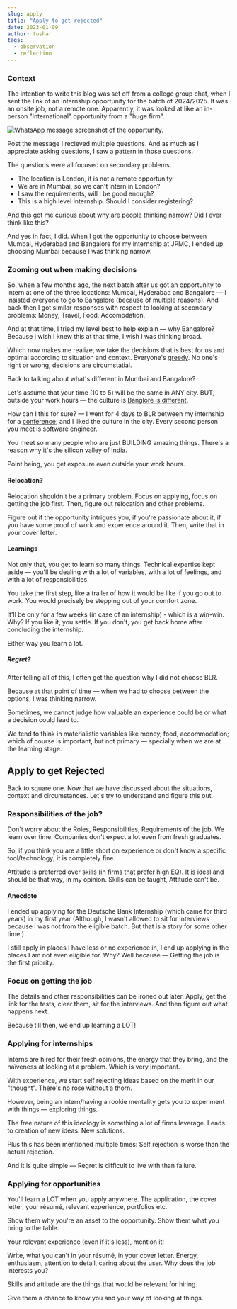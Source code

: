 ---
slug: apply
title: "Apply to get rejected"
date: 2023-01-09
author: tushar
tags:
  - observation
  - reflection
---

### Context 

The intention to write this blog was set off from a college group chat, when I sent the link of an internship opportunity for the batch of 2024/2025. It was an onsite job, not a remote one. Apparently, it was looked at like an in-person "international" opportunity from a "huge firm".

![WhatsApp message screenshot of the opportunity.](/images/apply-whatsapp-message.jpg)

Post the message I recieved multiple questions. And as much as I appreciate asking questions, I saw a pattern in those questions.

The questions were all focused on secondary problems.

- The location is London, it is not a remote opportunity.  
- We are in Mumbai, so we can't intern in London?
- I saw the requirements, will I be good enough?
- This is a high level internship. Should I consider registering?

And this got me curious about why are people thinking narrow? Did I ever think like this? 

And yes in fact, I did. When I got the opportunity to choose between Mumbai, Hyderabad and Bangalore for my internship at JPMC, I ended up choosing Mumbai because I was thinking narrow.

### Zooming out when making decisions

So, when a few months ago, the next batch after us got an opportunity to intern at one of the three locations: Mumbai, Hyderabad and Bangalore — I insisted everyone to go to Bangalore (because of multiple reasons). And back then I got similar responses with respect to looking at secondary problems: Money, Travel, Food, Accomodation. 

And at that time, I tried my level best to help explain — why Bangalore? Because I wish I knew this at that time, I wish I was thinking broad. 

Which now makes me realize, we take the decisions that is best for us and optimal according to situation and context. Everyone's [greedy](https://en.wikipedia.org/wiki/Greedy_algorithm). No one's right or wrong, decisions are circumstatial.


Back to talking about what's different in Mumbai and Bangalore? 

Let's assume that your time (10 to 5) will be the same in ANY city. BUT, outside your work hours — the culture is [Banglore is different](https://letters.tanaypratap.com/posts/why-i-love-bangalore). 

How can I this for sure? — I went for 4 days to BLR between my internship for a [conference](https://githubfieldday.com/in2022bengaluru); and I liked the culture in the city. Every second person you meet is software engineer. 

You meet so many people who are just BUILDING amazing things. There's a reason why it's the silicon valley of India. 

Point being, you get exposure even outside your work hours.

#### Relocation?

Relocation shouldn't be a primary problem. Focus on applying, focus on getting the job first. Then, figure out relocation and other problems. 

Figure out if the opportunity intrigues you, if you're passionate about it, if you have some proof of work and experience around it. Then, write that in your cover letter.

#### Learnings

Not only that, you get to learn so many things. Technical expertise kept aside — you'll be dealing with a lot of variables, with a lot of feelings, and with a lot of responsibilities. 

You take the first step, like a trailer of how it would be like if you go out to work. You would precisely be stepping out of your comfort zone.

It'll be only for a few weeks (in case of an internship) - which is a win-win. Why? If you like it, you settle. If you don't, you get back home after concluding the internship. 

Either way you learn a lot.

##### Regret?

After telling all of this, I often get the question why I did not choose BLR.

Because at that point of time — when we had to choose between the options, I was thinking narrow. 

Sometimes, we cannot judge how valuable an experience could be or what a decision could lead to. 

We tend to think in materialistic variables like money, food, accommodation; which of course is important, but not primary — specially when we are at the learning stage.

## Apply to get Rejected

Back to square one. Now that we have discussed about the situations, context and circumstances. Let's try to understand and figure this out. 

### Responsibilities of the job?

Don't worry about the Roles, Responsibilities, Requirements of the job. We learn over time. Companies don't expect a lot even from fresh graduates.

So, if you think you are a little short on experience or don't know a specific tool/technology; it is completely fine. 

Attitude is preferred over skills (in firms that prefer high [EQ](https://en.wikipedia.org/wiki/Emotional_competence#Intelligence_Quotient_and_Emotional_Quotient)). It is ideal and should be that way, in my opinion. Skills can be taught, Attitude can't be.

<p>
  <TwitterTweetEmbed tweetId={"1276406703932801025"} />
</p>

#### Anecdote

I ended up applying for the Deutsche Bank Internship (which came for third years) in my first year (Although, I wasn't allowed to sit for interviews because I was not from the eligible batch. But that is a story for some other time.)

I still apply in places I have less or no experience in, I end up applying in the places I am not even eligible for. Why? Well because — Getting the job is the first priority.

### Focus on getting the job

The details and other responsibilities can be ironed out later. Apply, get the link for the tests, clear them, sit for the interviews. And then figure out what happens next.

Because till then, we end up learning a LOT!

### Applying for internships

Interns are hired for their fresh opinions, the energy that they bring, and the naïveness at looking at a problem. Which is very important. 

With experience, we start self rejecting ideas based on the merit in our "thought". There's no rose without a thorn.

However, being an intern/having a rookie mentality gets you to experiment with things — exploring things.

The free nature of this ideology is something a lot of firms leverage. Leads to creation of new ideas. New solutions.

Plus this has been mentioned multiple times: Self rejection is worse than the actual rejection. 

And it is quite simple — Regret is difficult to live with than failure. 

### Applying for opportunities

You'll learn a LOT when you apply anywhere. The application, the cover letter, your résumé, relevant experience, portfolios etc. 

Show them why you're an asset to the opportunity. Show them what you bring to the table. 

Your relevant experience (even if it's less), mention it!

Write, what you can't in your résumé, in your cover letter. Energy, enthusiasm, attention to detail, caring about the user. Why does the job interests you?

Skills and attitude are the things that would be relevant for hiring. 

Give them a chance to know you and your way of looking at things.

